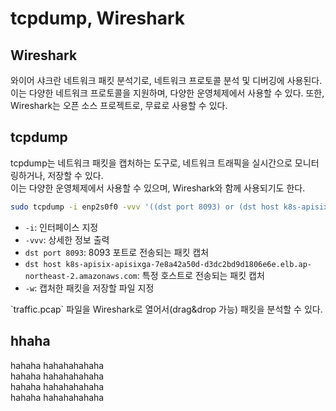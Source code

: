 # tcpdump, Wireshark


## Wireshark
와이어 샤크란 네트워크 패킷 분석기로, 네트워크 프로토콜 분석 및 디버깅에 사용된다. 
이는 다양한 네트워크 프로토콜을 지원하며, 다양한 운영체제에서 사용할 수 있다. 또한, Wireshark는 오픈 소스 프로젝트로, 무료로 사용할 수 있다.  

## tcpdump
tcpdump는 네트워크 패킷을 캡처하는 도구로, 네트워크 트래픽을 실시간으로 모니터링하거나, 저장할 수 있다.  
이는 다양한 운영체제에서 사용할 수 있으며, Wireshark와 함께 사용되기도 한다.

```bash
sudo tcpdump -i enp2s0f0 -vvv '((dst port 8093) or (dst host k8s-apisix-apisixga-7e8a42a50d-d3dc2bd9d1806e6e.elb.ap-northeast-2.amazonaws.com))' -w /tmp/traffic.pcap
```
- `-i`: 인터페이스 지정
- `-vvv`: 상세한 정보 출력
- `dst port 8093`: 8093 포트로 전송되는 패킷 캡처
- `dst host k8s-apisix-apisixga-7e8a42a50d-d3dc2bd9d1806e6e.elb.ap-northeast-2.amazonaws.com`: 특정 호스트로 전송되는 패킷 캡처
- `-w`: 캡처한 패킷을 저장할 파일 지정

<AlertText title="Tip" color="info">
  `traffic.pcap` 파일을 Wireshark로 열어서(drag&drop 가능) 패킷을 분석할 수 있다.
</AlertText>

## hhaha
hahaha hahahahahaha   
hahaha hahahahahaha   
hahaha hahahahahaha   
hahaha hahahahahaha   
